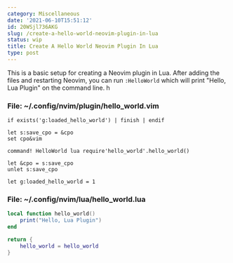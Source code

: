 ```yaml
---
category: Miscellaneous
date: '2021-06-10T15:51:12'
id: 20WSjl736AKG
slug: /create-a-hello-world-neovim-plugin-in-lua
status: wip
title: Create A Hello World Neovim Plugin In Lua
type: post
---
```


This is a basic setup for creating a Neovim plugin in Lua. After adding the files and restarting Neovim, you can run `:HelloWorld` which will print "Hello, Lua Plugin" on the command line. h


### File: ~/.config/nvim/plugin/hello_world.vim

```vim
if exists('g:loaded_hello_world') | finish | endif

let s:save_cpo = &cpo
set cpo&vim

command! HelloWorld lua require'hello_world'.hello_world()

let &cpo = s:save_cpo
unlet s:save_cpo

let g:loaded_hello_world = 1
```



### File: ~/.config/nvim/lua/hello_world.lua

```lua
local function hello_world()
    print("Hello, Lua Plugin")
end

return {
    hello_world = hello_world
}
```